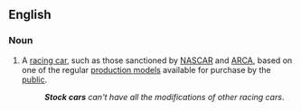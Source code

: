 ==English==
{{wikipedia|stock car racing}}

=== Noun ===
{{en-noun|sg=[[stock]] [[car]]}}

#A [[racing car]], such as those sanctioned by [[NASCAR]] and [[ARCA]], based on one of the regular [[production model]]s available for purchase by the [[public]].
#:'''''Stock cars''' can't have all the modifications of other racing cars''.